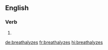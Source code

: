 ==English==

===Verb===
{{head|en|verb form}}

# {{en-third-person singular of|breathalyze}}

[[de:breathalyzes]]
[[fr:breathalyzes]]
[[hi:breathalyzes]]